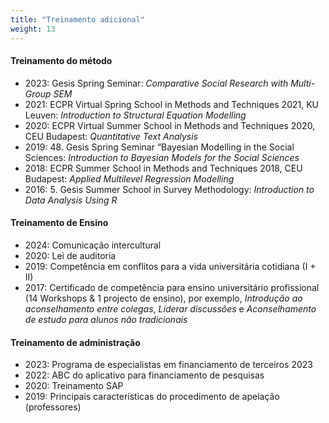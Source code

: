 ```yaml
---
title: "Treinamento adicional"
weight: 13
---
```


#### Treinamento do método
- 2023: Gesis Spring Seminar: *Comparative Social Research with Multi-Group SEM*
- 2021: ECPR Virtual Spring School in Methods and Techniques 2021, KU Leuven: *Introduction to Structural Equation Modelling*
- 2020: ECPR Virtual Summer School in Methods and Techniques 2020, CEU Budapest: *Quantitative Text Analysis*
- 2019: 48. Gesis Spring Seminar "Bayesian Modelling in the Social Sciences: *Introduction to Bayesian Models for the Social Sciences*
- 2018: ECPR Summer School in Methods and Techniques 2018, CEU Budapest: *Applied Multilevel Regression Modelling*
- 2016: 5. Gesis Summer School in Survey Methodology: *Introduction to Data Analysis Using R*

#### Treinamento de Ensino
- 2024: Comunicação intercultural
- 2020: Lei de auditoria
- 2019: Competência em conflitos para a vida universitária cotidiana (I + II)
- 2017: Certificado de competência para ensino universitário profissional (14 Workshops & 1 projecto de ensino), por exemplo, *Introdução ao aconselhamento entre colegas*, *Liderar discussões* e *Aconselhamento de estudo para alunos não tradicionais*

#### Treinamento de administração
- 2023: Programa de especialistas em financiamento de terceiros 2023
- 2022: ABC do aplicativo para financiamento de pesquisas
- 2020: Treinamento SAP
- 2019: Principais características do procedimento de apelação (professores)